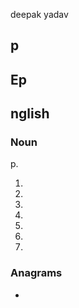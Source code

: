 deepak yadav{{also|Hotspots|hot spots}}

==p==
==Ep==

==nglish==

===Noun===

p{{head|en|noun plural form}}.

# 
# 
# 
# 
# 
# 
# {{plural of|hotspot|lang=en}}

===Anagrams===
* {{anagrams|en|postshot|pot shots|potshots|shot spot|shot-spot|shotspot}}